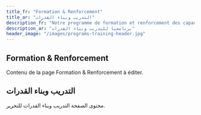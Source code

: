 ```yaml
---
title_fr: "Formation & Renforcement"
title_ar: "التدريب وبناء القدرات"
description_fr: "Notre programme de formation et renforcement des capacités"
description_ar: "برنامجنا للتدريب وبناء القدرات"
header_image: "/images/programs-training-header.jpg"
---
```


## Formation & Renforcement

Contenu de la page Formation & Renforcement à éditer.

## التدريب وبناء القدرات

محتوى الصفحة التدريب وبناء القدرات للتحرير.
